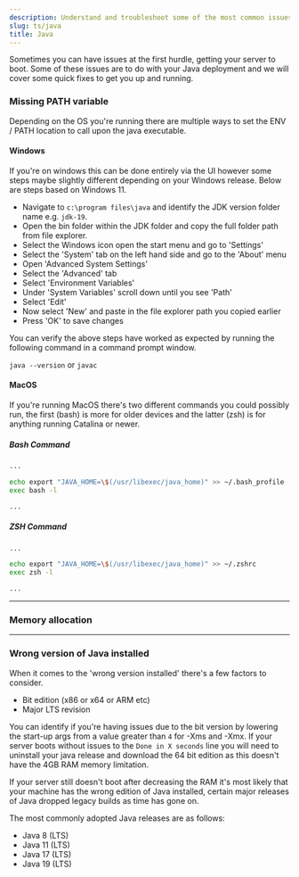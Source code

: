 ```yaml
---
description: Understand and troubleshoot some of the most common issues with Java when setting up your Minecraft server.
slug: ts/java
title: Java
---
```

Sometimes you can have issues at the first hurdle, getting your server to boot. Some of these issues are to do with your Java deployment and we will cover some quick fixes to get you up and running.

### Missing PATH variable

Depending on the OS you're running there are multiple ways to set the ENV / PATH location to call upon the java executable.

#### Windows 

If you're on windows this can be done entirely via the UI however some steps maybe slightly different depending on your Windows release. Below are steps based on Windows 11.

- Navigate to `c:\program files\java` and identify the JDK version folder name e.g. `jdk-19`.
- Open the bin folder within the JDK folder and copy the full folder path from file explorer.
- Select the Windows icon open the start menu and go to 'Settings'
- Select the 'System' tab on the left hand side and go to the 'About' menu
- Open 'Advanced System Settings'
- Select the 'Advanced' tab
- Select 'Environment Variables'
- Under 'System Variables' scroll down until you see 'Path'
- Select 'Edit'
- Now select 'New' and paste in the file explorer path you copied earlier
- Press 'OK' to save changes

You can verify the above steps have worked as expected by running the following command in a command prompt window.

`java --version` or `javac`

#### MacOS

If you're running MacOS there's two different commands you could possibly run, the first (bash) is more for older devices and the latter (zsh) is for anything running Catalina or newer.

##### Bash Command 

```bash
...

echo export "JAVA_HOME=\$(/usr/libexec/java_home)" >> ~/.bash_profile
exec bash -l

...
```

##### ZSH Command

```bash
...

echo export "JAVA_HOME=\$(/usr/libexec/java_home)" >> ~/.zshrc
exec zsh -l

...
```

--- 

### Memory allocation

---

### Wrong version of Java installed

When it comes to the 'wrong version installed' there's a few factors to consider.

- Bit edition (x86 or x64 or ARM etc)
- Major LTS revision

You can identify if you're having issues due to the bit version by lowering the start-up args from a value greater than `4` for -Xms and -Xmx. If your server boots without issues to the `Done in X seconds` line you will need to uninstall your java release and download the 64 bit edition as this doesn't have the 4GB RAM memory limitation.

If your server still doesn't boot after decreasing the RAM it's most likely that your machine has the wrong edition of Java installed, certain major releases of Java dropped legacy builds as time has gone on.

The most commonly adopted Java releases are as follows:

- Java 8 (LTS)
- Java 11 (LTS)
- Java 17 (LTS)
- Java 19 (LTS)